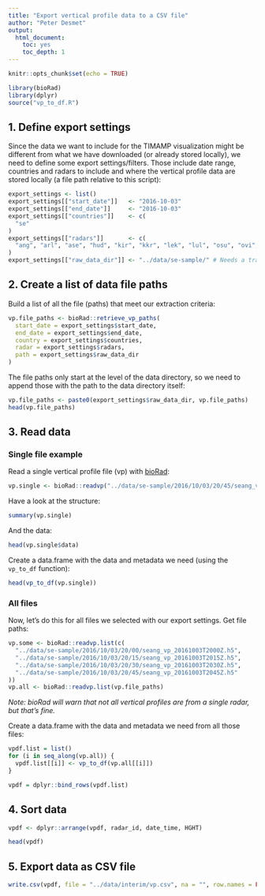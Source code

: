 ```yaml
---
title: "Export vertical profile data to a CSV file"
author: "Peter Desmet"
output:
  html_document:
    toc: yes
    toc_depth: 1
---
```


```r
knitr::opts_chunk$set(echo = TRUE)
```

```r
library(bioRad)
library(dplyr)
source("vp_to_df.R")
```

## 1. Define export settings

Since the data we want to include for the TIMAMP visualization might be different from what we have downloaded (or already stored locally), we need to define some export settings/filters. Those include date range, countries and radars to include and where the vertical profile data are stored locally (a file path relative to this script):

```r
export_settings <- list()
export_settings[["start_date"]]   <- "2016-10-03"
export_settings[["end_date"]]     <- "2016-10-03"
export_settings[["countries"]]    <- c(
  "se"
)
export_settings[["radars"]]       <- c(
  "ang", "arl", "ase", "hud", "kir", "kkr", "lek", "lul", "osu", "ovi", "var", "vil"
)
export_settings[["raw_data_dir"]] <- "../data/se-sample/" # Needs a trailing slash!
```

## 2. Create a list of data file paths

Build a list of all the file (paths) that meet our extraction criteria:

```r
vp.file_paths <- bioRad::retrieve_vp_paths(
  start_date = export_settings$start_date,
  end_date = export_settings$end_date,
  country = export_settings$countries,
  radar = export_settings$radars,
  path = export_settings$raw_data_dir
)
```

The file paths only start at the level of the data directory, so we need to append those with the path to the data directory itself:

```r
vp.file_paths <- paste0(export_settings$raw_data_dir, vp.file_paths)
head(vp.file_paths)
```

## 3. Read data

### Single file example

Read a single vertical profile file (vp) with [bioRad](https://github.com/adokter/bioRad):

```r
vp.single <- bioRad::readvp("../data/se-sample/2016/10/03/20/45/seang_vp_20161003T2045Z.h5")
```

Have a look at the structure:

```r
summary(vp.single)
```

And the data:

```r
head(vp.single$data)
```

Create a data.frame with the data and metadata we need (using the `vp_to_df` function):

```r
head(vp_to_df(vp.single))
```

### All files

Now, let's do this for all files we selected with our export settings. Get file paths:

```r
vp.some <- bioRad::readvp.list(c(
  "../data/se-sample/2016/10/03/20/00/seang_vp_20161003T2000Z.h5",
  "../data/se-sample/2016/10/03/20/15/seang_vp_20161003T2015Z.h5",
  "../data/se-sample/2016/10/03/20/30/seang_vp_20161003T2030Z.h5",
  "../data/se-sample/2016/10/03/20/45/seang_vp_20161003T2045Z.h5"
))
vp.all <- bioRad::readvp.list(vp.file_paths)
```

_Note: bioRad will warn that not all vertical profiles are from a single radar, but that's fine._

Create a data.frame with the data and metadata we need from all those files:

```r
vpdf.list = list()
for (i in seq_along(vp.all)) {
  vpdf.list[[i]] <- vp_to_df(vp.all[[i]])
}

vpdf = dplyr::bind_rows(vpdf.list)
```

## 4. Sort data

```r
vpdf <- dplyr::arrange(vpdf, radar_id, date_time, HGHT)
```

```r
head(vpdf)
```

## 5. Export data as CSV file

```r
write.csv(vpdf, file = "../data/interim/vp.csv", na = "", row.names = FALSE)
```
